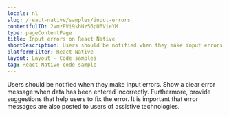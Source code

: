 ```yaml
---
locale: nl
slug: /react-native/samples/input-errors
contentfulID: 2vmzPVi9shUz56pU6VieYM
type: pageContentPage
title: Input errors on React Native
shortDescription: Users should be notified when they make input errors.
platformFilter: React Native
layout: Layout - Code samples
tag: React Native code sample
---
```


Users should be notified when they make input errors. Show a clear error message when data has been entered incorrectly. Furthermore, provide suggestions that help users to fix the error. It is important that error messages are also posted to users of assistive technologies.

<CodeSample id="input-errors" locale="nl" platform="react native"/>